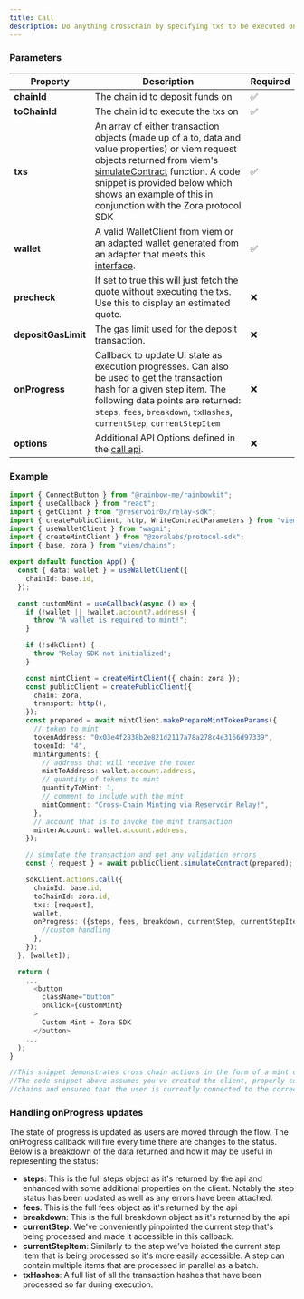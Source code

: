 ```yaml
---
title: Call
description: Do anything crosschain by specifying txs to be executed on the target chain.
---
```


### Parameters

| Property       | Description                                                                                                                                                                                                                                                                                                                                   | Required |
| -------------- | --------------------------------------------------------------------------------------------------------------------------------------------------------------------------------------------------------------------------------------------------------------------------------------------------------------------------------------------- | -------- |
| **chainId**    | The chain id to deposit funds on                                                                                                                                                                                                                                                                                                              | ✅      |
| **toChainId**  | The chain id to execute the txs on                                                                                                                                                                                                                                                                                                            | ✅      |
| **txs**        | An array of either transaction objects (made up of a to, data and value properties) or viem request objects returned from viem's [simulateContract](https://viem.sh/docs/contract/simulateContract.html#simulatecontract) function. A code snippet is provided below which shows an example of this in conjunction with the Zora protocol SDK | ✅      |
| **wallet**     | A valid WalletClient from viem or an adapted wallet generated from an adapter that meets this [interface](https://github.com/reservoirprotocol/relay-sdk/blob/main/packages/sdk/src/types/AdaptedWallet.ts).                                                                                                                                  | ✅      |
| **precheck**     | If set to true this will just fetch the quote without executing the txs. Use this to display an estimated quote.                                                                                                                                  | ❌      |
| **depositGasLimit**        | The gas limit used for the deposit transaction. | ❌       |
| **onProgress** | Callback to update UI state as execution progresses. Can also be used to get the transaction hash for a given step item. The following data points are returned: `steps`, `fees`, `breakdown`, `txHashes`, `currentStep`, `currentStepItem`                                                                                                                                                                                                                      | ❌      |
| **options**        | Additional API Options defined in the [call api](/references/api/execute-call). | ❌ 

### Example

```typescript Custom Zora Mint
import { ConnectButton } from "@rainbow-me/rainbowkit";
import { useCallback } from "react";
import { getClient } from "@reservoir0x/relay-sdk";
import { createPublicClient, http, WriteContractParameters } from "viem";
import { useWalletClient } from "wagmi";
import { createMintClient } from "@zoralabs/protocol-sdk";
import { base, zora } from "viem/chains";

export default function App() {
  const { data: wallet } = useWalletClient({
    chainId: base.id,
  });

  const customMint = useCallback(async () => {
    if (!wallet || !wallet.account?.address) {
      throw "A wallet is required to mint!";
    }

    if (!sdkClient) {
      throw "Relay SDK not initialized";
    }

    const mintClient = createMintClient({ chain: zora });
    const publicClient = createPublicClient({
      chain: zora,
      transport: http(),
    });
    const prepared = await mintClient.makePrepareMintTokenParams({
      // token to mint
      tokenAddress: "0x03e4f2838b2e821d2117a78a278c4e3166d97339",
      tokenId: "4",
      mintArguments: {
        // address that will receive the token
        mintToAddress: wallet.account.address,
        // quantity of tokens to mint
        quantityToMint: 1,
        // comment to include with the mint
        mintComment: "Cross-Chain Minting via Reservoir Relay!",
      },
      // account that is to invoke the mint transaction
      minterAccount: wallet.account.address,
    });

    // simulate the transaction and get any validation errors
    const { request } = await publicClient.simulateContract(prepared);

    sdkClient.actions.call({
      chainId: base.id,
      toChainId: zora.id,
      txs: [request],
      wallet,
      onProgress: ({steps, fees, breakdown, currentStep, currentStepItem, txHashes}) => {
        //custom handling
      },
    });
  }, [wallet]);

  return (
    ...
      <button
        className="button"
        onClick={customMint}
      >
        Custom Mint + Zora SDK
      </button>
    ...
  );
}

//This snippet demonstrates cross chain actions in the form of a mint on Zora from Base.
//The code snippet above assumes you've created the client, properly configured the
//chains and ensured that the user is currently connected to the correct chain.
```
### Handling onProgress updates

The state of progress is updated as users are moved through the flow. The onProgress callback will fire every time there are changes to the status. Below is a breakdown of the data returned and how it may be useful in representing the status:

* __steps__: This is the full steps object as it's returned by the api and enhanced with some additional properties on the client. Notably the step status has been updated as well as any errors have been attached.
* __fees__: This is the full fees object as it's returned by the api
* __breakdown__: This is the full breakdown object as it's returned by the api
* __currentStep__: We've conveniently pinpointed the current step that's being processed and made it accessible in this callback.
* __currentStepItem__: Similarly to the step we've hoisted the current step item that is being processed so it's more easily accessible. A step can contain multiple items that are processed in parallel as a batch.
* __txHashes__: A full list of all the transaction hashes that have been processed so far during execution.
